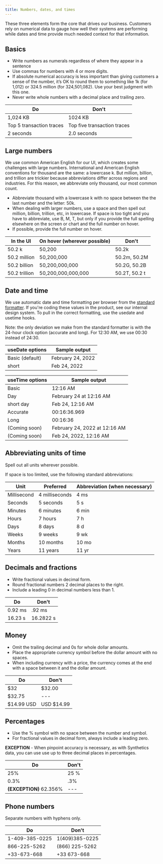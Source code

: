 ```yaml
---
title: Numbers, dates, and times
---
```


These three elements form the core that drives our business. Customers rely on numerical data to gauge how well their systems are performing while dates and time provide much needed context for that information.

## Basics

* Write numbers as numerals regardless of where they appear in a sentence
* Use commas for numbers with 4 or more digits.
* If absolute numerical accuracy is less important than giving customers a sense of the number, it’s OK to round them to something like 1k (for 1,012) or 324.5 million (for 324,501,082). Use your best judgment with this one.
* Never write whole numbers with a decimal place and trailing zero.

| Do                       | Don't                       |
| ------------------------ | --------------------------- |
| 1,024 KB                 | 1024 KB                     |
| Top 5 transaction traces | Top five transaction traces |
| 2 seconds                | 2.0 seconds                 |

## Large numbers

We use common American English for our UI, which creates some challenges with large numbers. International and American English conventions for thousand are the same: a lowercase k. But million, billion, and trillion are trickier because abbreviations differ across regions and industries. For this reason, we abbreviate only thousand, our most common count.

* Abbreviate thousand with a lowercase k with no space between the the last number and the letter: 50k.
* When dealing with larger numbers, use a space and then spell out million, billion, trillion, etc, in lowercase. If space is too tight and you have to abbreviate, use B, M, T, but only if you provide the full spelling elsewhere on the screen or chart and the full number on hover.
* If possible, provide the full number on hover.

| In the UI     | On hover (wherever possible) | Don't         |
| ------------- | ---------------------------- | ------------- |
| 50.2 k        | 50,200                       | 50.2k         |
| 50.2 million  | 50,200,000                   | 50.2m, 50.2M  |
| 50.2 billion  | 50,200,000,000               | 50.2G, 50.2B  |
| 50.2 trillion | 50,200,000,000,000           | 50.2T, 50.2 t |

## Date and time

We use automatic date and time formatting per browser from the [standard formatter](https://unicode-org.github.io/icu/userguide/format_parse/datetime/). If you're coding these values in the product, see our internal design system. To pull in the correct formatting, use the usedate and usetime hooks.

Note: the only deviation we make from the standard formatter is with the 24-hour clock option (accurate and long). For 12:30 AM, we use 00:30 instead of 24:30.

| useDate options | Sample output     |
| --------------- | ----------------- |
| Basic (default) | February 24, 2022 |
| short           | Feb 24, 2022      |

| useTime options | Sample output                 |
| --------------- | ----------------------------- |
| Basic           | 12:16 AM                      |
| Day             | February 24 at 12:16 AM       |
| short day       | Feb 24, 12:16 AM              |
| Accurate        | 00:16:36.969                  |
| Long            | 00:16:36                      |
| (Coming soon)   | February 24, 2022 at 12:16 AM |
| (Coming soon)   | Feb 24, 2022, 12:16 AM        |

## Abbreviating units of time

Spell out all units wherever possible.

If space is too limited, use the following standard abbreviations:

| Unit        | Preferred      | Abbreviation (when necessary) |
| ----------- | -------------- | ----------------------------- |
| Millisecond | 4 milliseconds | 4 ms                          |
| Seconds     | 5 seconds      | 5 s                           |
| Minutes     | 6 minutes      | 6 min                         |
| Hours       | 7 hours        | 7 h                           |
| Days        | 8 days         | 8 d                           |
| Weeks       | 9 weeks        | 9 wk                          |
| Months      | 10 months      | 10 mo                         |
| Years       | 11 years       | 11 yr                         |

## Decimals and fractions

* Write fractional values in decimal form.
* Round fractional numbers 2 decimal places to the right.
* Include a leading 0 in decimal numbers less than 1.

| Do      | Don't     |
| ------- | --------- |
| 0.92 ms | .92 ms    |
| 16.23 s | 16.2822 s |

## Money

* Omit the trailing decimal and 0s for whole dollar amounts.
* Place the appropriate currency symbol before the dollar amount with no spaces.
* When including currency with a price, the currency comes at the end with a space between it and the dollar amount.

| Do         | Don't      |
| ---------- | ---------- |
| $32        | $32.00     |
| $32.75     | ---        |
| $14.99 USD | USD $14.99 |

## Percentages

* Use the % symbol with no space between the number and symbol.
* For fractional values in decimal form, always include a leading zero.

**EXCEPTION** - When pinpoint accuracy is necessary, as with Synthetics data, you can use use up to three decimal places in percentages.

| Do                      | Don't |
| ----------------------- | ----- |
| 25%                     | 25 %  |
| 0.3%                    | .3%   |
| **(EXCEPTION)** 62.356% | ---   |

## Phone numbers

Separate numbers with hyphens only.

| Do             | Don't          |
| -------------- | -------------- |
| 1-409-385-0225 | 1(409)385-0225 |
| 866-225-5262   | (866) 225-5262 |
| +33-673-668    | +33 673-668    |
